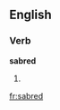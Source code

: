 
==English==

===Verb===
'''sabred'''

# {{past of|[[sabre]]}}

{{anagrams:en/abders}}
[[fr:sabred]]